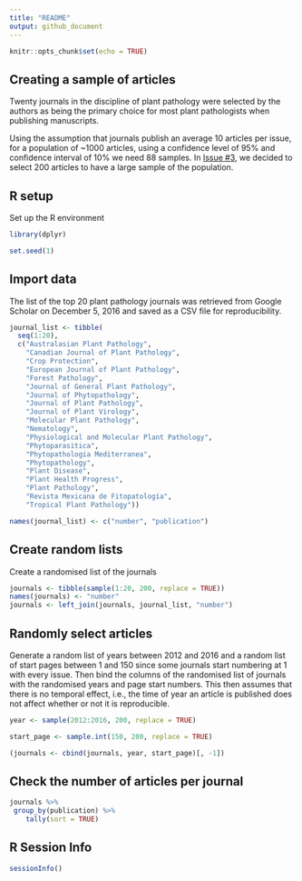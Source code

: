 ```yaml
---
title: "README"
output: github_document
---
```


```r
knitr::opts_chunk$set(echo = TRUE)
```

## Creating a sample of articles

Twenty journals in the discipline of plant pathology were selected by the authors as being the primary choice for most plant pathologists when publishing manuscripts.

Using the assumption that journals publish an average 10 articles per issue, for a population of ~1000 articles, using a confidence level of 95% and confidence interval of 10% we need 88 samples. In [Issue #3](https://github.com/adamhsparks/Reproducible-Research-in-Plant-Pathology/issues/3), we decided to select 200 articles to have a large sample of the population.

## R setup
Set up the R environment

```r
library(dplyr)

set.seed(1)
```
## Import data
The list of the top 20 plant pathology journals was retrieved from Google Scholar on December 5, 2016 and saved as a CSV file for reproducibility.

```r
journal_list <- tibble(
  seq(1:20),
  c("Australasian Plant Pathology",
    "Canadian Journal of Plant Pathology",
    "Crop Protection",
    "European Journal of Plant Pathology",
    "Forest Pathology",
    "Journal of General Plant Pathology",
    "Journal of Phytopathology",
    "Journal of Plant Pathology",
    "Journal of Plant Virology",
    "Molecular Plant Pathology",
    "Nematology",
    "Physiological and Molecular Plant Pathology",
    "Phytoparasitica",
    "Phytopathologia Mediterranea",
    "Phytopathology",
    "Plant Disease",
    "Plant Health Progress",
    "Plant Pathology",
    "Revista Mexicana de Fitopatología",
    "Tropical Plant Pathology"))

names(journal_list) <- c("number", "publication")
```

## Create random lists
Create a randomised list of the journals

```r
journals <- tibble(sample(1:20, 200, replace = TRUE))
names(journals) <- "number"
journals <- left_join(journals, journal_list, "number")
```

## Randomly select articles
Generate a random list of years between 2012 and 2016 and a random list of start pages between 1 and 150 since some journals start numbering at 1 with every issue. Then bind the columns of the randomised list of journals with the randomised years and page start numbers. This then assumes that there is no temporal effect, i.e., the time of year an article is published does not affect whether or not it is reproducible.

```r

year <- sample(2012:2016, 200, replace = TRUE)

start_page <- sample.int(150, 200, replace = TRUE)

(journals <- cbind(journals, year, start_page)[, -1])

```

## Check the number of articles per journal

```r
journals %>%  
 group_by(publication) %>% 
    tally(sort = TRUE) 
```

## R Session Info
```r
sessionInfo()
```
